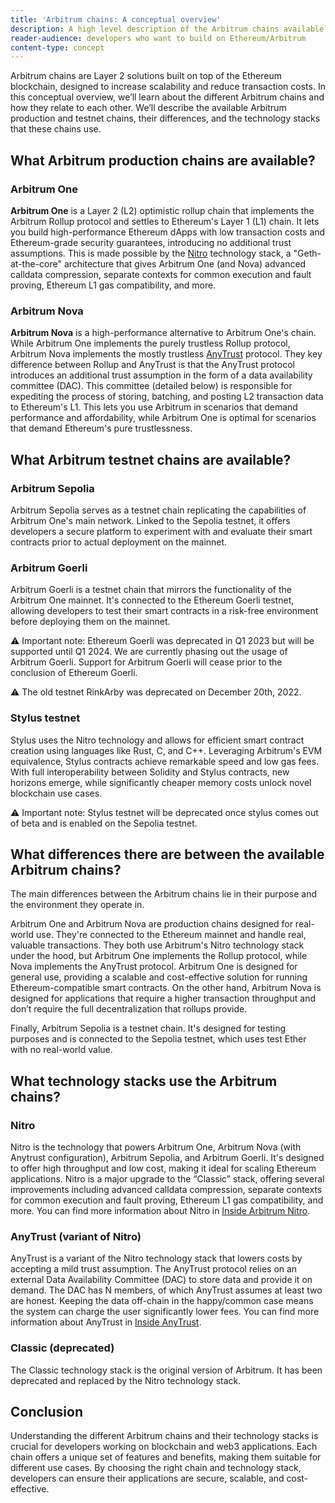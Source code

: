 ```yaml
---
title: 'Arbitrum chains: A conceptual overview'
description: A high level description of the Arbitrum chains available
reader-audience: developers who want to build on Ethereum/Arbitrum
content-type: concept
---
```



Arbitrum chains are Layer 2 solutions built on top of the Ethereum blockchain, designed to increase scalability and reduce transaction costs. In this conceptual overview, we’ll learn about the different Arbitrum chains and how they relate to each other. We’ll describe the available Arbitrum production and testnet chains, their differences, and the technology stacks that these chains use.

## What Arbitrum production chains are available?

### Arbitrum One

**Arbitrum One** is a Layer 2 (L2) optimistic rollup chain that implements the Arbitrum Rollup protocol and settles to Ethereum's Layer 1 (L1) chain. It lets you build high-performance Ethereum dApps with low transaction costs and Ethereum-grade security guarantees, introducing no additional trust assumptions. This is made possible by the [Nitro](/inside-arbitrum-nitro/inside-arbitrum-nitro.mdx) technology stack, a "Geth-at-the-core" architecture that gives Arbitrum One (and Nova) advanced calldata compression, separate contexts for common execution and fault proving, Ethereum L1 gas compatibility, and more.

### Arbitrum Nova

**Arbitrum Nova** is a high-performance alternative to Arbitrum One's chain. While Arbitrum One implements the purely trustless Rollup protocol, Arbitrum Nova implements the mostly trustless [AnyTrust](/inside-anytrust.mdx) protocol. They key difference between Rollup and AnyTrust is that the AnyTrust protocol introduces an additional trust assumption in the form of a data availability committee (DAC). This committee (detailed below) is responsible for expediting the process of storing, batching, and posting L2 transaction data to Ethereum's L1. This lets you use Arbitrum in scenarios that demand performance and affordability, while Arbitrum One is optimal for scenarios that demand Ethereum's pure trustlessness.

## What Arbitrum testnet chains are available?

### Arbitrum Sepolia

Arbitrum Sepolia serves as a testnet chain replicating the capabilities of Arbitrum One's main network. Linked to the Sepolia testnet, it offers developers a secure platform to experiment with and evaluate their smart contracts prior to actual deployment on the mainnet.

### Arbitrum Goerli

Arbitrum Goerli is a testnet chain that mirrors the functionality of the Arbitrum One mainnet. It's connected to the Ethereum Goerli testnet, allowing developers to test their smart contracts in a risk-free environment before deploying them on the mainnet.

⚠️ Important note: Ethereum Goerli was deprecated in Q1 2023 but will be supported until Q1 2024. We are currently phasing out the usage of Arbitrum Goerli. Support for Arbitrum Goerli will cease prior to the conclusion of Ethereum Goerli.

⚠️ The old testnet RinkArby was deprecated on December 20th, 2022.

### Stylus testnet

Stylus uses the Nitro technology and allows for efficient smart contract creation using languages like Rust, C, and C++. Leveraging Arbitrum's EVM equivalence, Stylus contracts achieve remarkable speed and low gas fees. With full interoperability between Solidity and Stylus contracts, new horizons emerge, while significantly cheaper memory costs unlock novel blockchain use cases.

⚠️ Important note: Stylus testnet will be deprecated once stylus comes out of beta and is enabled on the Sepolia testnet.

## What differences there are between the available Arbitrum chains?

The main differences between the Arbitrum chains lie in their purpose and the environment they operate in.

Arbitrum One and Arbitrum Nova are production chains designed for real-world use. They're connected to the Ethereum mainnet and handle real, valuable transactions. They both use Arbitrum's Nitro technology stack under the hood, but Arbitrum One implements the Rollup protocol, while Nova implements the AnyTrust protocol. Arbitrum One is designed for general use, providing a scalable and cost-effective solution for running Ethereum-compatible smart contracts. On the other hand, Arbitrum Nova is designed for applications that require a higher transaction throughput and don’t require the full decentralization that rollups provide.

Finally, Arbitrum Sepolia is a testnet chain. It's designed for testing purposes and is connected to the Sepolia testnet, which uses test Ether with no real-world value.

## What technology stacks use the Arbitrum chains?

### Nitro

Nitro is the technology that powers Arbitrum One, Arbitrum Nova (with Anytrust configuration), Arbitrum Sepolia, and Arbitrum Goerli. It's designed to offer high throughput and low cost, making it ideal for scaling Ethereum applications. Nitro is a major upgrade to the “Classic” stack, offering several improvements including advanced calldata compression, separate contexts for common execution and fault proving, Ethereum L1 gas compatibility, and more. You can find more information about Nitro in [Inside Arbitrum Nitro](/inside-arbitrum-nitro/inside-arbitrum-nitro.mdx).

### AnyTrust (variant of Nitro)

AnyTrust is a variant of the Nitro technology stack that lowers costs by accepting a mild trust assumption. The AnyTrust protocol relies on an external Data Availability Committee (DAC) to store data and provide it on demand. The DAC has N members, of which AnyTrust assumes at least two are honest. Keeping the data off-chain in the happy/common case means the system can charge the user significantly lower fees. You can find more information about AnyTrust in [Inside AnyTrust](/inside-anytrust.mdx).

### Classic (deprecated)

The Classic technology stack is the original version of Arbitrum. It has been deprecated and replaced by the Nitro technology stack.

## Conclusion

Understanding the different Arbitrum chains and their technology stacks is crucial for developers working on blockchain and web3 applications. Each chain offers a unique set of features and benefits, making them suitable for different use cases. By choosing the right chain and technology stack, developers can ensure their applications are secure, scalable, and cost-effective.
